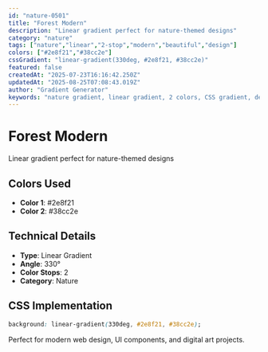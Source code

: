 ```yaml
---
id: "nature-0501"
title: "Forest Modern"
description: "Linear gradient perfect for nature-themed designs"
category: "nature"
tags: ["nature","linear","2-stop","modern","beautiful","design"]
colors: ["#2e8f21","#38cc2e"]
cssGradient: "linear-gradient(330deg, #2e8f21, #38cc2e)"
featured: false
createdAt: "2025-07-23T16:16:42.250Z"
updatedAt: "2025-08-25T07:08:43.019Z"
author: "Gradient Generator"
keywords: "nature gradient, linear gradient, 2 colors, CSS gradient, design, #2e8f21, #38cc2e"
---
```


# Forest Modern

Linear gradient perfect for nature-themed designs

## Colors Used
- **Color 1**: #2e8f21
- **Color 2**: #38cc2e

## Technical Details
- **Type**: Linear Gradient
- **Angle**: 330°
- **Color Stops**: 2
- **Category**: Nature

## CSS Implementation
```css
background: linear-gradient(330deg, #2e8f21, #38cc2e);
```

Perfect for modern web design, UI components, and digital art projects.
